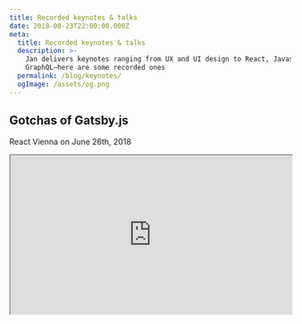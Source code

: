 ```yaml
---
title: Recorded keynotes & talks
date: 2018-08-23T22:00:00.000Z
meta:
  title: Recorded keynotes & talks
  description: >-
    Jan delivers keynotes ranging from UX and UI design to React, Javascript, and
    GraphQL—here are some recorded ones
  permalink: /blog/keynotes/
  ogImage: /assets/og.png
---
```


## Gotchas of Gatsby.js

React Vienna on June 26th, 2018

<div style="position:relative;padding-bottom:56.25%;">
  <iframe
    width="600"
    height="400"
    src="https://www.youtube.com/embed/oDEFkUJ1h_c"
    style="position:absolute;width:100%;height:100%;"
  />
</div>

## Can we go smaller than Preact?

React Vienna on May 3rd, 2018

<div style="position:relative;padding-bottom:56.25%;">
  <iframe
    width="600"
    height="400"
    src="https://www.youtube.com/embed/dxP0k_jCLec"
    style="position:absolute;width:100%;height:100%;"
  />
</div>

## Transducers

ViennaJS on February 24th, 2018

<div style="position:relative;padding-bottom:56.25%;">
  <iframe
    width="600"
    height="400"
    src="https://www.youtube.com/embed/r5Akp11cexg"
    style="position:absolute;width:100%;height:100%;"
  />
</div>
